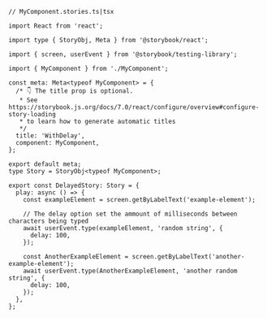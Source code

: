 ```tsx
// MyComponent.stories.ts|tsx

import React from 'react';

import type { StoryObj, Meta } from '@storybook/react';

import { screen, userEvent } from '@storybook/testing-library';

import { MyComponent } from './MyComponent';

const meta: Meta<typeof MyComponent> = {
  /* 👇 The title prop is optional.
   * See https://storybook.js.org/docs/7.0/react/configure/overview#configure-story-loading
   * to learn how to generate automatic titles
   */
  title: 'WithDelay',
  component: MyComponent,
};

export default meta;
type Story = StoryObj<typeof MyComponent>;

export const DelayedStory: Story = {
  play: async () => {
    const exampleElement = screen.getByLabelText('example-element');

    // The delay option set the ammount of milliseconds between characters being typed
    await userEvent.type(exampleElement, 'random string', {
      delay: 100,
    });

    const AnotherExampleElement = screen.getByLabelText('another-example-element');
    await userEvent.type(AnotherExampleElement, 'another random string', {
      delay: 100,
    });
  },
};
```
